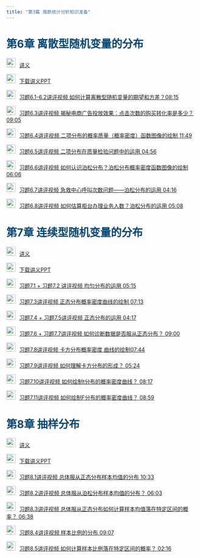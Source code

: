 ```yaml
---
title: "第3篇 推断统计分析知识准备"
---
```



<h1 style="color: #044875;">第6章 离散型随机变量的分布 </h1>

<img src="img/teacher.png" alt="讲义" style="width: 24px; height: 24px;margin-right: 10px">[讲义](https://lizongzhang.github.io/excelstat/chap6.html)

<img src="img/download.png" alt="讲义" style="width: 24px; height: 24px;margin-right: 10px">[下载讲义PPT](https://github.com/lizongzhang/excelstat/blob/main/docs/chap6_slide.pptx?raw=true)

<img src="img/video.png" alt="讲义" style="width: 24px; height: 24px;margin-right: 10px">[习题6.1-6.2讲评视频 如何计算离散型随机变量的期望和方差？08:15](https://www.bilibili.com/video/BV1dD421K7Mb/)

<img src="img/video.png" alt="讲义" style="width: 24px; height: 24px;margin-right: 10px">[习题6.3讲评视频 揭秘电商广告投放效果：点击次数的购买转化率是多少？09:05](https://www.bilibili.com/video/BV1GF4m1A7vT/)

<img src="img/video.png" alt="讲义" style="width: 24px; height: 24px;margin-right: 10px">[习题6.4讲评视频 二项分布的概率质量（概率密度）函数图像的绘制 11:49](https://www.bilibili.com/video/BV1cT42117WA/)

<img src="img/video.png" alt="讲义" style="width: 24px; height: 24px;margin-right: 10px">[习题6.5讲评视频 二项分布在质量检验问题中的运用 04:56](https://www.bilibili.com/video/BV19J4m1J7KF/)

<img src="img/video.png" alt="讲义" style="width: 24px; height: 24px;margin-right: 10px">[习题6.6讲评视频 如何认识泊松分布？泊松分布概率密度函数图像的绘制 06:06](https://www.bilibili.com/video/BV1ci421m75b/)

<img src="img/video.png" alt="讲义" style="width: 24px; height: 24px;margin-right: 10px">[习题6.7讲评视频 急救中心呼叫次数问题——泊松分布的运用 04:16](https://www.bilibili.com/video/BV1XJ4m1J7Wk/)

<img src="img/video.png" alt="讲义" style="width: 24px; height: 24px;margin-right: 10px">[习题6.8讲评视频 如何估算柜台办理业务人数？泊松分布的运用 05:08](https://www.bilibili.com/video/BV1XJ4m1J7Wk/)

<h1 style="color: #044875;"> 第7章 连续型随机变量的分布 </h1>

<img src="img/teacher.png" alt="讲义" style="width: 24px; height: 24px;margin-right: 10px">[讲义](https://lizongzhang.github.io/excelstat/chap7.html)

<img src="img/download.png" alt="讲义" style="width: 24px; height: 24px;margin-right: 10px">[下载讲义PPT](https://github.com/lizongzhang/excelstat/blob/main/docs/chap7_slide.pptx?raw=true)

<img src="img/video.png" alt="讲义" style="width: 24px; height: 24px;margin-right: 10px">[习题7.1 + 习题7.2 讲评视频 均匀分布的运用 05:15](https://www.bilibili.com/video/BV1NT421C7Z6/)

<img src="img/video.png" alt="讲义" style="width: 24px; height: 24px;margin-right: 10px">[习题7.3讲评视频 正态分布概率密度曲线的绘制 07:13](https://www.bilibili.com/video/BV1mD421J7MU/)

<img src="img/video.png" alt="讲义" style="width: 24px; height: 24px;margin-right: 10px">[习题7.4 + 习题7.5讲评视频 正态分布的运用 04:17](https://www.bilibili.com/video/BV19H4y1N7vQ/)

<img src="img/video.png" alt="讲义" style="width: 24px; height: 24px;margin-right: 10px">[习题7.6 + 习题7.7讲评视频 如何诊断数据是否服从正态分布？  09:00](https://www.bilibili.com/video/BV1AZ421J7m4/)

<img src="img/video.png" alt="讲义" style="width: 24px; height: 24px;margin-right: 10px">[习题7.8讲评视频 卡方分布概率密度 曲线的绘制07:44](https://www.bilibili.com/video/BV1WE421L7Ji/)

<img src="img/video.png" alt="讲义" style="width: 24px; height: 24px;margin-right: 10px">[习题7.9讲评视频 如何理解卡方分布的形成？ 05:24](https://www.bilibili.com/video/BV1Jf421S7WQ/)

<img src="img/video.png" alt="讲义" style="width: 24px; height: 24px;margin-right: 10px">[习题7.10讲评视频 如何绘制t分布的概率密度曲线？ 08:17](https://www.bilibili.com/video/BV1jm421W7EG/)

<img src="img/video.png" alt="讲义" style="width: 24px; height: 24px;margin-right: 10px">[习题7.11讲评视频 如何绘制F分布的概率密度曲线？ 08:59](https://www.bilibili.com/video/BV18b421h7c7/)

<h1 style="color: #044875;"> 第8章 抽样分布 </h1>

<img src="img/teacher.png" alt="讲义" style="width: 24px; height: 24px;margin-right: 10px">[讲义](https://lizongzhang.github.io/excelstat/chap8.html)

<img src="img/download.png" alt="讲义" style="width: 24px; height: 24px;margin-right: 10px">[下载讲义PPT](https://github.com/lizongzhang/excelstat/blob/main/docs/chap8_slide.pptx?raw=true)

<img src="img/video.png" alt="讲义" style="width: 24px; height: 24px;margin-right: 10px">[习题8.1讲评视频 总体服从正态分布样本均值的分布 10:33](https://www.bilibili.com/video/BV1JH4y1V7vn/)

<img src="img/video.png" alt="讲义" style="width: 24px; height: 24px;margin-right: 10px">[习题8.2讲评视频 总体服从泊松分布样本均值的分布？ 06:03](https://www.bilibili.com/video/BV1E1421976D/)

<img src="img/video.png" alt="讲义" style="width: 24px; height: 24px;margin-right: 10px">[习题8.3讲评视频 总体服从正态分布如何计算样本均值落在特定区间的概率？ 06:38](https://www.bilibili.com/video/BV1ox4y1B74u/)

<img src="img/video.png" alt="讲义" style="width: 24px; height: 24px;margin-right: 10px">[习题8.4讲评视频 样本比例的分布 09:07](https://www.bilibili.com/video/BV1Pb421a7nV/)

<img src="img/video.png" alt="讲义" style="width: 24px; height: 24px;margin-right: 10px">[习题8.5讲评视频 如何计算样本比例落在特定区间的概率？ 02:16](https://www.bilibili.com/video/BV1A7421d77n/)